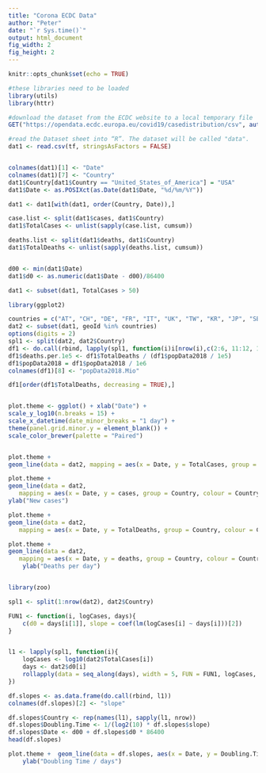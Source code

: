 ```yaml
---
title: "Corona ECDC Data"
author: "Peter"
date: "`r Sys.time()`"
output: html_document
fig_width: 2
fig_height: 2
---
```


```r
knitr::opts_chunk$set(echo = TRUE)
```


```r
#these libraries need to be loaded
library(utils)
library(httr)

#download the dataset from the ECDC website to a local temporary file
GET("https://opendata.ecdc.europa.eu/covid19/casedistribution/csv", authenticate(":", ":", type="ntlm"), write_disk(tf <- tempfile(fileext = ".csv")))

#read the Dataset sheet into “R”. The dataset will be called "data".
dat1 <- read.csv(tf, stringsAsFactors = FALSE)


colnames(dat1)[1] <- "Date"
colnames(dat1)[7] <- "Country"
dat1$Country[dat1$Country == "United_States_of_America"] = "USA"
dat1$Date <- as.POSIXct(as.Date(dat1$Date, "%d/%m/%Y"))

dat1 <- dat1[with(dat1, order(Country, Date)),]

case.list <- split(dat1$cases, dat1$Country)
dat1$TotalCases <- unlist(sapply(case.list, cumsum))

deaths.list <- split(dat1$deaths, dat1$Country)
dat1$TotalDeaths <- unlist(sapply(deaths.list, cumsum))


d00 <- min(dat1$Date)
dat1$d0 <- as.numeric(dat1$Date - d00)/86400

dat1 <- subset(dat1, TotalCases > 50)

```




```r
library(ggplot2)

countries = c("AT", "CH", "DE", "FR", "IT", "UK", "TW", "KR", "JP", "SE", "US", "ES")
dat2 <- subset(dat1, geoId %in% countries)
options(digits = 2)
spl1 <- split(dat2, dat2$Country)
df1 <- do.call(rbind, lapply(spl1, function(i)i[nrow(i),c(2:6, 11:12, 10)]))
df1$deaths.per.1e5 <- df1$TotalDeaths / (df1$popData2018 / 1e5)
df1$popData2018 = df1$popData2018 / 1e6
colnames(df1)[8] <- "popData2018.Mio"

df1[order(df1$TotalDeaths, decreasing = TRUE),]


plot.theme <- ggplot() + xlab("Date") + 
scale_y_log10(n.breaks = 15) +
scale_x_datetime(date_minor_breaks = "1 day") + 
theme(panel.grid.minor.y = element_blank()) +
scale_color_brewer(palette = "Paired")


plot.theme + 
geom_line(data = dat2, mapping = aes(x = Date, y = TotalCases, group = Country, colour = Country))

plot.theme +
geom_line(data = dat2,
   mapping = aes(x = Date, y = cases, group = Country, colour = Country)) +
ylab("New cases")

plot.theme +
geom_line(data = dat2,
   mapping = aes(x = Date, y = TotalDeaths, group = Country, colour = Country))

plot.theme +
geom_line(data = dat2,
   mapping = aes(x = Date, y = deaths, group = Country, colour = Country)) +
    ylab("Deaths per day")


library(zoo)

spl1 <- split(1:nrow(dat2), dat2$Country)

FUN1 <- function(i, logCases, days){
    c(d0 = days[i[1]], slope = coef(lm(logCases[i] ~ days[i]))[2])
}


l1 <- lapply(spl1, function(i){
    logCases <- log10(dat2$TotalCases[i])
    days <- dat2$d0[i]
    rollapply(data = seq_along(days), width = 5, FUN = FUN1, logCases, days)
})

df.slopes <- as.data.frame(do.call(rbind, l1))
colnames(df.slopes)[2] <- "slope"

df.slopes$Country <- rep(names(l1), sapply(l1, nrow))
df.slopes$Doubling.Time <- 1/(log2(10) * df.slopes$slope)
df.slopes$Date <- d00 + df.slopes$d0 * 86400
head(df.slopes)

plot.theme +  geom_line(data = df.slopes, aes(x = Date, y = Doubling.Time, group = Country, colour = Country))+
    ylab("Doubling Time / days")


```



